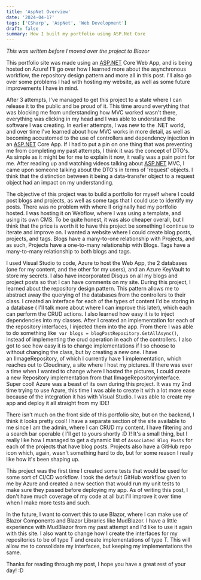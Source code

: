 ```yaml
---
title: 'AspNet Overview'
date: '2024-04-17'
tags: ['CSharp', 'AspNet', 'Web Development']
draft: false
summary: How I built my portfolio using ASP.Net Core
---
```


_This was written before I moved over the project to Blazor_

This portfolio site was made using an [ASP.NET](https://asp.net/) Core Web App, and is being hosted on Azure! I'll go over how I learned more about the asynchronous workflow, the repository design pattern and more all in this post. I'll also go over some problems I had with hosting my website, as well as some future improvements I have in mind.

After 3 attempts, I've managed to get this project to a state where I can release it to the public and be proud of it. This time around everything that was blocking me from understanding how MVC worked wasn't there, everything was clicking in my head and I was able to understand the software I was creating. In earlier attempts, I was new to the .NET world, and over time I've learned about how MVC works in more detail, as well as becoming accustomed to the use of controllers and dependency injection in an [ASP.NET](https://asp.net/) Core App. If I had to put a pin on one thing that was preventing me from completing my past attempts, I think it was the concept of DTO's. As simple as it might be for me to explain it now, it really was a pain point for me. After reading up and watching videos talking about [ASP.NET](https://asp.net/) MVC, I came upon someone talking about the DTO's in terms of 'request' objects. I think that the distinction between it being a data-transfer object to a request object had an impact on my understanding.

The objective of this project was to build a portfolio for myself where I could post blogs and projects, as well as some tags that I could use to identify my posts. There was no problem with where II originally had my portfolio hosted. I was hosting it on Webflow, where I was using a template, and using its own CMS. To be quite honest, it was also cheaper overall, but I think that the price is worth it to have this project be something I continue to iterate and improve on. I wanted a website where I could create blog posts, projects, and tags. Blogs have a many-to-one relationship with Projects, and as such, Projects have a one-to-many relationship with Blogs. Tags have a many-to-many relationship to both blogs and tags.

I used Visual Studio to code, Azure to host the Web App, the 2 databases (one for my content, and the other for my users), and an Azure KeyVault to store my secrets. I also have incorporated Disqus on all my blogs and project posts so that I can have comments on my site. During this project, I learned about the repository design pattern. This pattern allows me to abstract away the querying of the databases from the controllers to their class. I created an interface for each of the types of content I'd be storing in a database ( I'll talk more about where I can improve this later), which each can perform the CRUD actions. I also learned how easy it is to inject dependencies into my classes. After I created an implementation for each of the repository interfaces, I injected them into the app. From there I was able to do something like  `var blogs = blogPostRepository.GetAllAsync()`, instead of implementing the crud operation in each of the controllers. I also got to see how easy it is to change implementations if I so choose to without changing the class, but by creating a new one. I have an IImageRepository, of which I currently have 1 implementation, which reaches out to Cloudinary, a site where I host my pictures. If there was ever a time when I wanted to change where I hosted the pictures, I could create a new Repository implementation from that IImageRepositoryinterface. Super cool! Azure was a beast of its own during this project. It was my 2nd time trying to use Azure, this time I was able to create it with a lot more ease because of the integration it has with Visual Studio. I was able to create my app and deploy it all straight from my IDE!

There isn't much on the front side of this portfolio site, but on the backend, I think it looks pretty cool! I have a separate section of the site available to me since I am the admin, where I can CRUD my content. I have filtering and a search bar operable ( I'll get to yours shortly :D )! It's a small thing, but I really like how I managed to get a dynamic list of `Associated Blog Posts` for each of the projects that have blog posts. Projects also have a GitHub repo icon which, again, wasn't something hard to do, but for some reason I really like how it's been shaping up.

This project was the first time I created some tests that would be used for some sort of CI/CD workflow. I took the default GitHub workflow given to me by Azure and created a new section that would run my unit tests to make sure they passed before deploying my app. As of writing this post, I don't have much coverage of my code at all but I'll improve it over time when I make more tests and such.

In the future, I want to convert this to use Blazor, where I can make use of Blazor Components and Blazor Libraries like MudBlazor. I have a little experience with MudBlazor from my past attempt and I'd like to use it again with this site. I also want to change how I create the interfaces for my repositories to be of type T and create implementations of type T. This will allow me to consolidate my interfaces, but keeping my implementations the same.

Thanks for reading through my post, I hope you have a great rest of your day! :D
